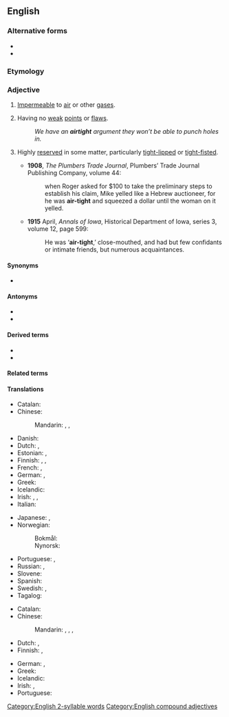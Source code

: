 {{also|air-tight|air tight}}
==English==

===Alternative forms===
* {{l|en|air-tight}}
* {{l|en|air tight}}

===Etymology===
{{compound|en|air|tight}}

===Adjective===
{{en-adj}}

# [[impermeable|Impermeable]] to [[air]] or other [[gas]]es.
# {{lb|en|figuratively}} Having no [[weak]] [[point]]s or [[flaw]]s.
#: ''We have an '''airtight''' argument they won’t be able to punch holes in.''
# {{lb|en|figuratively|of a person}} Highly [[reserved]] in some matter, particularly [[tight-lipped]] or [[tight-fisted]].
#* '''1908''', ''The Plumbers Trade Journal'', Plumbers’ Trade Journal Publishing Company, volume 44:
#*: when Roger asked for $100 to take the preliminary steps to establish his claim, Mike yelled like a Hebrew auctioneer, for he was '''air-tight''' and squeezed a dollar until the woman on it yelled.
#* '''1915''' April, ''Annals of Iowa'', Historical Department of Iowa, series 3, volume 12, page 599:
#*: He was ‘'''air-tight''',’ close-mouthed, and had but few confidants or intimate friends, but numerous acquaintances.

====Synonyms====
* {{sense|impermeable to air}} {{l|en|hermetic}}

====Antonyms====
* {{l|en|breathable}}
* {{l|en|transpirable}}

====Derived terms====
* {{l|en|airtighten}}
* {{l|en|airtightness}}

====Related terms====
{{rel4
|en|[[coldtight]], [[cold-tight]]
|[[drafttight]], [[draft-tight]]
|[[draughttight]], [[draught-tight]]
|[[driptight]], [[drip-tight]]
|[[dusttight]], [[dust-tight]]
|[[gastight]], [[gas-tight]]
|[[heattight]], [[heat-tight]]
|[[jointtight]], [[joint-tight]]
|[[leaktight]], [[leak-tight]]
|[[leaktight]], [[leak-tight]]
|[[lighttight]], [[light-tight]]
|[[liquidtight]], [[liquid-tight]]
|[[oiltight]], [[oil-tight]]
|[[pressuretight]], [[pressure-tight]]
|[[raintight]], [[rain-tight]]
|[[sandtight]], [[sand-tight]]
|[[soiltight]], [[soil-tight]]
|[[thoughttight]], [[thought-tight]]
|[[watertight]], [[water-tight]]
|[[weathertight]], [[weather-tight]]
}}

====Translations====
{{trans-top|impermeable to air or other gases}}
* Catalan: {{t|ca|hermètic}}
* Chinese:
*: Mandarin: {{t+|cmn|氣密|alt=氣密的|sc=Hani}}, {{t+|cmn|气密|alt=气密的|tr=qìmì de|sc=Hani}}, {{t+|cmn|密封|alt=密封的|tr=mìfēng de}}
* Danish: {{t+|da|lufttæt}}
* Dutch: {{t+|nl|luchtdicht}}, {{t+|nl|hermetisch}}
* Estonian: {{t|et|õhukindel}}, {{t|et|hermeetiline}}
* Finnish: {{t+|fi|ilmatiivis}}, {{t+|fi|hermeettinen}}, {{t|fi|kaasutiivis}}
* French: {{t+|fr|hermétique}}, {{t+|fr|étanche}}
* German: {{t+|de|luftdicht}}, {{t+|de|hermetisch}}
* Greek: {{t+|el|αεροστεγής|}}
* Icelandic: {{t|is|loftþéttur}}
* Irish: {{t|ga|aerdhíonach}}, {{t|ga|aerobach}}, {{t|ga|aeriata}}
* Italian: {{t+|it|ermetico|m}}
{{trans-mid}}
* Japanese: {{t+|ja|気密|tr=きみつの, kimitsu no|alt=気密の}}, {{t+|ja|密閉|tr=みっぺいの, mippei no|alt=密閉の}}
* Norwegian:
*: Bokmål: {{t|nb|lufttett}}
*: Nynorsk: {{t|nn|lufttett}}
* Portuguese: {{t+|pt|hermético}}, {{t+|pt|impermeável}}
* Russian: {{t+|ru|гермети́чный}}, {{t+|ru|воздухонепроница́емый}}
* Slovene: {{t|sl|zrakotesen|m}}
* Spanish: {{t+|es|hermético}}
* Swedish: {{t+|sv|lufttät}}, {{t+|sv|hermetisk}}
* Tagalog: {{t|tl|luom}}
{{trans-bottom}}

{{trans-top|having no weak points or flaws}}
* Catalan: {{t|ca|hermètic}}
* Chinese:
*: Mandarin: {{t|cmn|[[無]][[破綻]][[的]]}}, {{t|cmn|[[无]][[破绽]][[的]]|tr=wú pòzhàn de}}, {{t+|cmn|嚴密|alt=嚴密的|sc=Hani}}, {{t+|cmn|严密|alt=严密的|tr=yánmì de|sc=Hani}}
* Dutch: {{t+|nl|sluitend}}, {{t+|nl|onweerlegbaar}}
* Finnish: {{t+|fi|pitävä}}, {{t|fi|vedenpitävä}}
{{trans-mid}}
* German: {{t+|de|hieb- und stichfest}}, {{t+|de|wasserdicht}}
* Greek: {{t+|el|αρραγής}}
* Icelandic: {{t|is|óhrekjandi}}
* Irish: {{t|ga|doshéanta}}, {{t|ga|cruinn}}
* Portuguese: {{t+|pt|inexpugnável}}
{{trans-bottom}}

[[Category:English 2-syllable words]]
[[Category:English compound adjectives]]